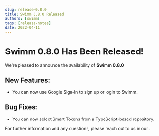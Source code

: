 ```yaml
---
slug: release-0.8.0
title: Swimm 0.8.0 Released
authors: [swimm] 
tags: [release-notes]
date: 2022-04-11
---
```


# Swimm 0.8.0 Has Been Released!

We're pleased to announce the availability of **Swimm 0.8.0**<SwimmMoji text="release"/>

<SwimmReleaseBlogPost version="0.8.0" />

<SwimmReleaseVideo version="0.8.0" />

## New Features:
 - You can now use Google Sign-In to sign up or login to Swimm.

## Bug Fixes:
 - You can now select Smart Tokens from a TypeScript-based repository.

For further information and any questions, please reach out to us in our <SwimmLink target="slack" />.

<SwimmReleaseTweet version="0.8.0" />
